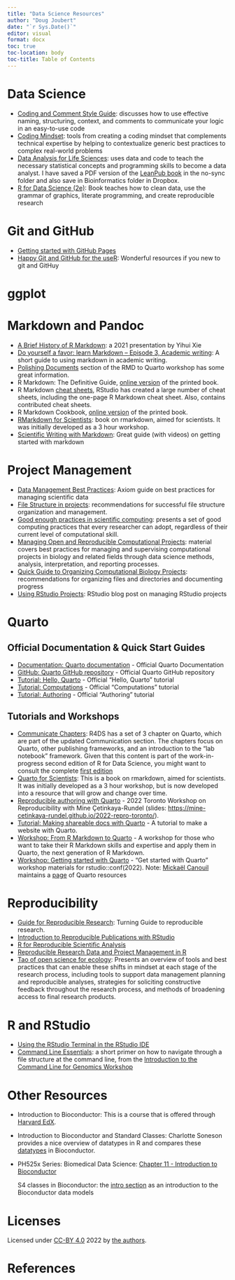 ```yaml
---
title: "Data Science Resources"
author: "Doug Joubert"
date: "`r Sys.Date()`"
editor: visual
format: docx
toc: true
toc-location: body
toc-title: Table of Contents
---
```


# Data Science

-   [Coding and Comment Style Guide](https://mitcommlab.mit.edu/broad/commkit/coding-and-comment-style/): discusses how to use effective naming, structuring, context, and comments to communicate your logic in an easy-to-use code
-   [Coding Mindset](https://mitcommlab.mit.edu/broad/commkit/coding-mindset/): tools from creating a coding mindset that complements technical expertise by helping to contextualize generic best practices to complex real-world problems
-   [Data Analysis for Life Sciences](https://leanpub.com/dataanalysisforthelifesciences): uses data and code to teach the necessary statistical concepts and programming skills to become a data analyst. I have saved a PDF version of the [LeanPub book](https://leanpub.com/dataanalysisforthelifesciences) in the no-sync folder and also save in Bioinformatics folder in Dropbox.
-   [R for Data Science (2e)](https://r4ds.hadley.nz/): Book teaches how to clean data, use the grammar of graphics, literate programming, and create reproducible research

# Git and GitHub

-   [Getting started with GitHub Pages](http://xlson.com/2010/11/09/getting-started-with-github-pages.html#disqus_thread)
-   [Happy Git and GitHub for the useR](https://happygitwithr.com/index.html): Wonderful resources if you new to git and GitHuy

# ggplot

# Markdown and Pandoc

-   [A Brief History of R Markdown](https://slides.yihui.org/2021-Brazilian-R-Day.html): a 2021 presentation by Yihui Xie
-   [Do yourself a favor: learn Markdown -- Episode 3, Academic writing](https://bcrf.biochem.wisc.edu/2021/06/10/do-yourself-a-favor-learn-markdown-episode-3/): A short guide to using markdown in academic writing.
-   [Polishing Documents](https://rstudio-conf-2022.github.io/rmd-to-quarto/materials/2-polishing-documents/) section of the RMD to Quarto workshop has some great information.
-   R Markdown: The Definitive Guide, [online version](https://bookdown.org/yihui/rmarkdown/) of the printed book.
-   R Markdown [cheat sheets](https://github.com/rstudio/cheatsheets/raw/main/rmarkdown-2.0.pdf), RStudio has created a large number of cheat sheets, including the one-page R Markdown cheat sheet. Also, contains contributed cheat sheets.
-   R Markdown Cookbook, [online version](https://bookdown.org/yihui/rmarkdown-cookbook/) of the printed book.
-   [RMarkdown for Scientists](https://rmd4sci.njtierney.com/): book on rmarkdown, aimed for scientists. It was initially developed as a 3 hour workshop.
-   [Scientific Writing with Markdown](https://jaantollander.com/post/scientific-writing-with-markdown/): Great guide (with videos) on getting started with markdown

# Project Management

-   [Data Management Best Practices](https://www.axiomdatascience.com/best-practices/DataManagementBestPractices.html): Axiom guide on best practices for managing scientific data
-   [File Structure in projects](https://mitcommlab.mit.edu/broad/commkit/file-structure/#Contents): recommendations for successful file structure organization and management.
-   [Good enough practices in scientific computing](https://journals.plos.org/ploscompbiol/article?id=10.1371/journal.pcbi.1005510): presents a set of good computing practices that every researcher can adopt, regardless of their current level of computational skill.
-   [Managing Open and Reproducible Computational Projects](https://carpentries-incubator.github.io/managing-computational-projects/01-introduction.html): material covers best practices for managing and supervising computational projects in biology and related fields through data science methods, analysis, interpretation, and reporting processes.
-   [Quick Guide to Organizing Computational Biology Projects](https://journals.plos.org/ploscompbiol/article?id=10.1371/journal.pcbi.1000424): recommendations for organizing files and directories and documenting progress
-   [Using RStudio Projects](https://support.posit.co/hc/en-us/articles/200526207-Using-RStudio-Projects): RStudio blog post on managing RStudio projects

# Quarto

## Official Documentation & Quick Start Guides

-   [Documentation: Quarto documentation](https://quarto.org/) - Official Quarto Documentation
-   [GitHub: Quarto GitHub repository](https://github.com/quarto-dev) - Official Quarto GitHub repository
-   [Tutorial: Hello, Quarto](https://quarto.org/docs/get-started/hello/) - Official "Hello, Quarto" tutorial
-   [Tutorial: Computations](https://quarto.org/docs/get-started/computations/) - Official "Computations" tutorial
-   [Tutorial: Authoring](https://quarto.org/docs/get-started/authoring/) - Official "Authoring" tutorial

## Tutorials and Workshops

-   [Communicate Chapters](https://r4ds.hadley.nz/communicate.html): R4DS has a set of 3 chapter on Quarto, which are part of the updated Communication section. The chapters focus on Quarto, other publishing frameworks, and an introduction to the "lab notebook" framework. Given that this content is part of the work-in-progress second edition of R for Data Science, you might want to consult the complete [first edition](https://r4ds.had.co.nz)
-   [Quarto for Scientists](https://qmd4sci.njtierney.com/): This is a book on rmarkdown, aimed for scientists. It was initially developed as a 3 hour workshop, but is now developed into a resource that will grow and change over time.
-   [Reproducible authoring with Quarto](https://www.youtube.com/watch?v=6p4vOKS6Xls) - 2022 Toronto Workshop on Reproducibility with Mine Çetinkaya-Rundel (slides: <https://mine-cetinkaya-rundel.github.io/2022-repro-toronto/>).
-   [Tutorial: Making shareable docs with Quarto](https://openscapes.github.io/quarto-website-tutorial/) - A tutorial to make a website with Quarto.
-   [Workshop: From R Markdown to Quarto](https://rstudio-conf-2022.github.io/rmd-to-quarto/) - A workshop for those who want to take their R Markdown skills and expertise and apply them in Quarto, the next generation of R Markdown.
-   [Workshop: Getting started with Quarto](https://rstudio-conf-2022.github.io/get-started-quarto/) - "Get started with Quarto" workshop materials for rstudio::conf(2022). Note: [Mickaël Canouil](https://github.com/mcanouil) maintains a [page](https://github.com/mcanouil/awesome-quarto#official-documentation--quickstarts) of Quarto resources

# Reproducibility

-   [Guide for Reproducible Research](https://the-turing-way.netlify.app/reproducible-research/reproducible-research.html): Turning Guide to reproducible research.
-   [Introduction to Reproducible Publications with RStudio](https://carpentries-incubator.github.io/Reproducible-Publications-with-RStudio/)
-   [R for Reproducible Scientific Analysis](https://swcarpentry.github.io/r-novice-gapminder/)
-   [Reproducible Research Data and Project Management in R](https://annakrystalli.me/rrresearchACCE20/)
-   [Tao of open science for ecology](https://esajournals.onlinelibrary.wiley.com/doi/full/10.1890/ES14-00402.1): Presents an overview of tools and best practices that can enable these shifts in mindset at each stage of the research process, including tools to support data management planning and reproducible analyses, strategies for soliciting constructive feedback throughout the research process, and methods of broadening access to final research products.

# R and RStudio

-   [Using the RStudio Terminal in the RStudio IDE](https://support.posit.co/hc/en-us/articles/115010737148-Using-the-RStudio-Terminal-in-the-RStudio-IDE)
-   [Command Line Essentials](https://datacarpentry.org/shell-genomics/02-the-filesystem/index.html): a short primer on how to navigate through a file structure at the command line, from the [Introduction to the Command Line for Genomics Workshop](https://datacarpentry.org/shell-genomics/)

# Other Resources

-   Introduction to Bioconductor: This is a course that is offered through [Harvard EdX](https://learning.edx.org/course/course-v1:HarvardX+PH525.5x+2T2022/home).

-   Introduction to Bioconductor and Standard Classes: Charlotte Soneson provides a nice overview of datatypes in R and compares these [datatypes](https://ivanek.github.io/analysisOfGenomicsDataWithR/02_IntroToBioc_html.html#standard-bioconductor-data-structures) in Bioconductor.

-   PH525x Series: Biomedical Data Science: [Chapter 11 - Introduction to Bioconductor](http://genomicsclass.github.io/book/)

    S4 classes in Bioconductor: the [intro section](https://carpentries-incubator.github.io/bioc-project/05-s4.html) as an introduction to the Bioconductor data models

# Licenses

Licensed under [CC-BY 4.0](https://creativecommons.org/licenses/by/4.0/) 2022 by [the authors](https://carpentries-incubator.github.io/Reproducible-Publications-with-RStudio/CITATION).

# References
